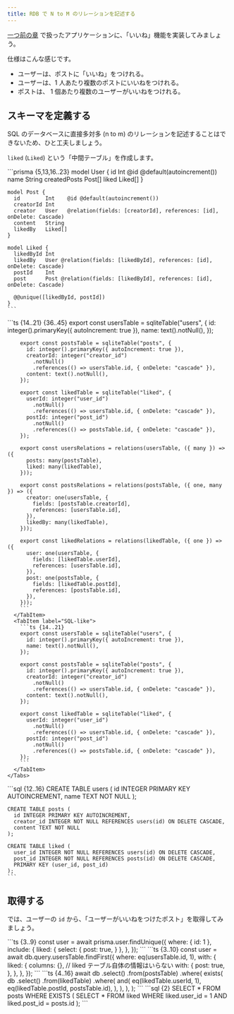 ```yaml
---
title: RDB で N to M のリレーションを記述する
---
```


[一つ前の章](/tier-1/core-rdb) で扱ったアプリケーションに、「いいね」機能を実装してみましょう。

仕様はこんな感じです。

- ユーザーは、ポストに「いいね」をつけれる。
- ユーザーは、1 人あたり複数のポストにいいねをつけれる。
- ポストは、 1 個あたり複数のユーザーがいいねをつけれる。

## スキーマを定義する

SQL のデータベースに直接多対多 (n to m) のリレーションを記述することはできないため、ひと工夫しましょう。

`liked` (`Liked`) という「中間テーブル」を作成します。

<Tabs syncKey="orm">
  <TabItem label="Prisma">
    ```prisma {5,13,16..23}
    model User {
      id    Int    @id @default(autoincrement())
      name  String
      createdPosts Post[]
      liked Liked[]
    }

    model Post {
      id        Int    @id @default(autoincrement())
      creatorId Int
      creator   User   @relation(fields: [creatorId], references: [id], onDelete: Cascade)
      content   String
      likedBy   Liked[]
    }

    model Liked {
      likedById Int
      likedBy   User @relation(fields: [likedById], references: [id], onDelete: Cascade)
      postId    Int
      post      Post @relation(fields: [likedById], references: [id], onDelete: Cascade)

      @@unique([likedById, postId])
    }
    ```
  </TabItem>
  <TabItem label="Drizzle">
    <Tabs syncKey="drizzle-kind">
      <TabItem label="Query API">
        ```ts {14..21} {36..45}
        export const usersTable = sqliteTable("users", {
          id: integer().primaryKey({ autoIncrement: true }),
          name: text().notNull(),
        });

        export const postsTable = sqliteTable("posts", {
          id: integer().primaryKey({ autoIncrement: true }),
          creatorId: integer("creator_id")
            .notNull()
            .references(() => usersTable.id, { onDelete: "cascade" }),
          content: text().notNull(),
        });

        export const likedTable = sqliteTable("liked", {
          userId: integer("user_id")
            .notNull()
            .references(() => usersTable.id, { onDelete: "cascade" }),
          postId: integer("post_id")
            .notNull()
            .references(() => postsTable.id, { onDelete: "cascade" }),
        });

        export const usersRelations = relations(usersTable, ({ many }) => ({
          posts: many(postsTable),
          liked: many(likedTable),
        }));

        export const postsRelations = relations(postsTable, ({ one, many }) => ({
          creator: one(usersTable, {
            fields: [postsTable.creatorId],
            references: [usersTable.id],
          }),
          likedBy: many(likedTable),
        }));

        export const likedRelations = relations(likedTable, ({ one }) => ({
          user: one(usersTable, {
            fields: [likedTable.userId],
            references: [usersTable.id],
          }),
          post: one(postsTable, {
            fields: [likedTable.postId],
            references: [postsTable.id],
          }),
        }));
        ```
      </TabItem>
      <TabItem label="SQL-like">
        ```ts {14..21}
        export const usersTable = sqliteTable("users", {
          id: integer().primaryKey({ autoIncrement: true }),
          name: text().notNull(),
        });

        export const postsTable = sqliteTable("posts", {
          id: integer().primaryKey({ autoIncrement: true }),
          creatorId: integer("creator_id")
            .notNull()
            .references(() => usersTable.id, { onDelete: "cascade" }),
          content: text().notNull(),
        });

        export const likedTable = sqliteTable("liked", {
          userId: integer("user_id")
            .notNull()
            .references(() => usersTable.id, { onDelete: "cascade" }),
          postId: integer("post_id")
            .notNull()
            .references(() => postsTable.id, { onDelete: "cascade" }),
        });
        ```
      </TabItem>
    </Tabs>
  </TabItem>
  <TabItem label="SQL">
    ```sql {12..16}
    CREATE TABLE users (
      id INTEGER PRIMARY KEY AUTOINCREMENT,
      name TEXT NOT NULL
    );

    CREATE TABLE posts (
      id INTEGER PRIMARY KEY AUTOINCREMENT,
      creator_id INTEGER NOT NULL REFERENCES users(id) ON DELETE CASCADE,
      content TEXT NOT NULL
    );

    CREATE TABLE liked (
      user_id INTEGER NOT NULL REFERENCES users(id) ON DELETE CASCADE,
      post_id INTEGER NOT NULL REFERENCES posts(id) ON DELETE CASCADE,
      PRIMARY KEY (user_id, post_id)
    );
    ```
  </TabItem>
</Tabs>

## 取得する

では、ユーザーの `id` から、「ユーザーがいいねをつけたポスト」を取得してみましょう。

<Tabs syncKey="orm">
  <TabItem label="Prisma">
    ```ts {3..9}
    const user = await prisma.user.findUnique({
      where: { id: 1 },
      include: {
        liked: {
          select: {
            post: true,
          }
        },
      },
    });
    ```
  </TabItem>
  <TabItem label="Drizzle">
    <Tabs syncKey="drizzle-kind">
      <TabItem label="Query API">
        ```ts {3..10}
        const user = await db.query.usersTable.findFirst({
          where: eq(usersTable.id, 1),
          with: {
            liked: {
              columns: {}, // liked テーブル自体の情報はいらない
              with: {
                post: true,
              },
            },
          },
        });
        ```
      </TabItem>
      <TabItem label="SQL-like">
        ```ts {4..16}
        await db
          .select()
          .from(postsTable)
          .where(
            exists(
              db
                .select()
                .from(likedTable)
                .where(
                  and(
                    eq(likedTable.userId, 1),
                    eq(likedTable.postId, postsTable.id),
                  ),
                ),
            ),
          );
        ```
      </TabItem>
    </Tabs>
  </TabItem>
  <TabItem label="SQL">
    ```sql {2}
    SELECT * FROM posts WHERE EXISTS (
      SELECT * FROM liked WHERE liked.user_id = 1 AND liked.post_id = posts.id
    );
    ```
  </TabItem>
</Tabs>

